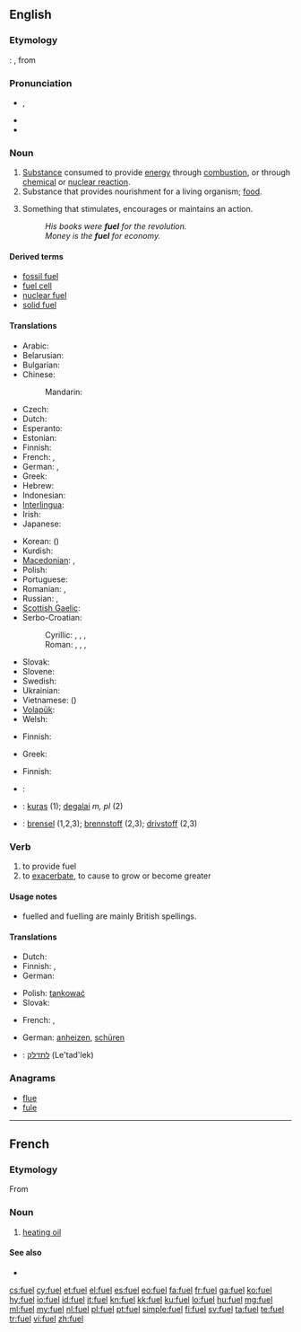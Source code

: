 ==English==
{{wikipedia|dab=fuel (disambiguation)|fuel}}

===Etymology===
{{etyl|fro}}: {{term|feuaile|lang=fro}}, from {{term|feu|lang=fro||fire}}

===Pronunciation===
* {{IPA|/ˈfjuːəl̩/}}, {{SAMPA|/"fju:@l/}}
* {{rhymes|ʊəl}}
* {{audio|en-uk-fuel.ogg|Audio (UK)}}

===Noun===
{{wikipedia}}
{{en-noun}}

# [[substance|Substance]] consumed to provide [[energy]] through [[combustion]], or through [[chemical]] or [[nuclear reaction]].
# Substance that provides nourishment for a living organism; [[food]].
# {{figuratively}} Something that stimulates, encourages or maintains an action.
#: ''His books were '''fuel''' for the revolution.''
#: ''Money is the '''fuel''' for economy.''

====Derived terms====
* [[fossil fuel]]
* [[fuel cell]]
* [[nuclear fuel]]
* [[solid fuel]]

====Translations====
{{trans-top|substance consumed to provide energy}}
* Arabic: {{t|ar|وقود|m|tr=waqūd|sc=Arab}}
* Belarusian: {{t|be|паліва|n|tr=páliva|sc=Cyrl}}
* Bulgarian: {{t|bg|гориво|n|tr=górivo|sc=Cyrl}}
* Chinese:
*: Mandarin: {{t-|cmn|燃料|tr=ránliào|sc=Hani}}
* Czech: {{t-|cs|palivo|n}}
* Dutch: {{t+|nl|brandstof|m|f}}
* Esperanto: {{t|eo|brulaĵo}}
* Estonian: {{t|et|kütus}}
* Finnish: {{t+|fi|polttoaine}}
* French: {{t+|fr|carburant|m}}, {{t|fr|combustible}}
* German: {{t+|de|Brennstoff|m}}, {{t-|de|Treibstoff|m}}
* Greek: {{t+|el|καύσιμο|n|tr=káfsimo}}
* Hebrew: {{t+|he|דלק|m|tr=délek}}
* Indonesian: {{t|id|bahan bakar|xs=Indonesian}}
* [[Interlingua]]: {{t-|ia|combustibile|xs=Interlingua}}
* Irish: {{t-|ga|breosla|m|xs=Irish}}
* Japanese: {{t|ja|燃料|tr=ねんりょう, nenryō|sc=Jpan}}
{{trans-mid}}
* Korean: {{t|ko|연료|tr=yeollyo|sc=Kore}} ({{t|ko|燃料|sc=Kore}})
* Kurdish: {{t|ku|mazot|sc=ku-Arab}}
* [[Macedonian]]: {{t-|mk|гориво|n|tr=górivo}},  {{t|mk|огрев|m|tr=ógrev}}
* Polish: {{t+|pl|paliwo}}
* Portuguese: {{t+|pt|combustível|m}}
* Romanian: {{t-|ro|combustibil|m}}, {{t-|ro|carburant|m}}
* Russian: {{t+|ru|топливо|n|tr=tóplivo}}, {{t+|ru|горючее|n|tr=gorjúčeje}}
* [[Scottish Gaelic]]: {{t-|gd|connadh|m|xs=Scottish Gaelic}}
* Serbo-Croatian:
*: Cyrillic: {{t|sh|паливо|n}}, {{t|sh|гориво|n}}, {{t|sh|огрев|m}}, {{t|sh|топливо|n}}
*: Roman: {{t|sh|palivo|n}}, {{t|sh|gorivo|n}}, {{t|sh|ogrev|m}}, {{t|sh|toplivo|n}}
* Slovak: {{t-|sk|palivo|n}}
* Slovene: {{t+|sl|gorivo|n}}
* Swedish: {{t+|sv|bränsle}}
* Ukrainian: {{t|uk|паливо|n|tr=pályvo|sc=Cyrl}}
* Vietnamese: {{t|vi|nhiên liệu}} ({{t|vi|燃料}})
* [[Volapük]]: {{t|vo|filamastöf}}
* Welsh: {{t|cy|tanwydd|m|xs=Welsh}}
{{trans-bottom}}

{{trans-top|substance that provides nourishment}}
* Finnish: {{t+|fi|ravinto}}
{{trans-mid}}
* Greek: {{t+|el|τροφή|f|tr=trofí}}
{{trans-bottom}}

{{trans-top|figurative: something that stimulates}}
* Finnish: {{t|fi|käyttövoima}}
{{trans-mid}}
{{trans-bottom}}

<!--Remove this table once all of the translations below have been moved into the tables above.-->
{{checktrans-top}}
* {{ttbc|sh}}: {{t-|hr|gorivo|n|alt=gȍrīvo}}
* {{ttbc|lt}}: [[kuras]] {{m}} (1); [[degalai]] ''m, pl'' (2)
* {{ttbc|no}}: [[brensel]] {{n}} (1,2,3); [[brennstoff]] {{n}} (2,3); [[drivstoff]] {{n}} (2,3)
{{trans-mid}}
{{trans-bottom}}

===Verb===
{{en-verb}}
{{en-verb|fuell|ing}}

# to provide fuel
# to [[exacerbate]], to cause to grow or become greater

====Usage notes====
* fuelled and fuelling are mainly British spellings.

====Translations====
{{trans-top|to provide fuel}}
* Dutch: {{t-|nl|tanken}}
* Finnish: {{t+|fi|tankata}},  {{t|fi|täyttää polttoaineella}}
* German: {{t-|de|betanken}}
{{trans-mid}}
* Polish: [[tankować]]
* Slovak: {{t|sk|tankovať}}
{{trans-bottom}}

{{trans-top|to exacerbate, to cause to grow or become greater}}
* French: {{t|fr|alimenter}}, {{t|fr|attiser}}
{{trans-mid}}
* German: [[anheizen]], [[schüren]]
{{trans-bottom}}

{{checktrans-top}}
* {{ttbc|he}}: [[לתדלק]] (Le'tad'lek)
{{trans-bottom}}

===Anagrams===
* [[flue#English|flue]]
* [[fule#English|fule]]

----

==French==

===Etymology===
From {{etyl|en|fr}}

===Noun===
{{fr-noun|m}}

# [[heating oil]]

====See also====
* {{l|fr|fioul}}

[[cs:fuel]]
[[cy:fuel]]
[[et:fuel]]
[[el:fuel]]
[[es:fuel]]
[[eo:fuel]]
[[fa:fuel]]
[[fr:fuel]]
[[ga:fuel]]
[[ko:fuel]]
[[hy:fuel]]
[[io:fuel]]
[[id:fuel]]
[[it:fuel]]
[[kn:fuel]]
[[kk:fuel]]
[[ku:fuel]]
[[lo:fuel]]
[[hu:fuel]]
[[mg:fuel]]
[[ml:fuel]]
[[my:fuel]]
[[nl:fuel]]
[[pl:fuel]]
[[pt:fuel]]
[[simple:fuel]]
[[fi:fuel]]
[[sv:fuel]]
[[ta:fuel]]
[[te:fuel]]
[[tr:fuel]]
[[vi:fuel]]
[[zh:fuel]]
